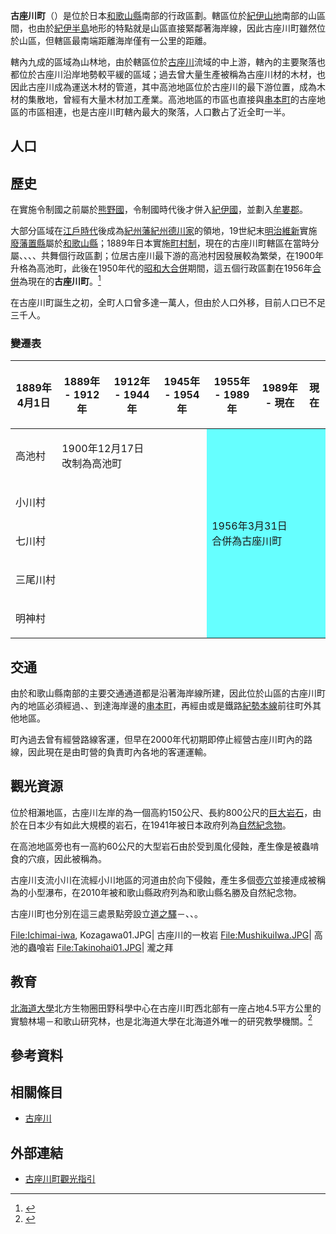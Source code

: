{{日本町村
| 自治體名   = 古座川
| 町村       = 町
| 圖像       = [[File:Takinohai01.JPG|240px]]
| 圖像說明   = [[瀧之拜瀑布|瀧之拜瀑布]]
| 町村章     = [[File:Kozagawa_Wakayama_chapter.JPG|100px]]
| 町村旗     = [[File:Flag_of_Kozagawa_Wakayama.JPG|100px]]
| 日文原名   = 古座川町
| 平假名     = こざがわちょう
| 羅馬字拼音 = Kozagawa-chō
| 都道府縣   = 和歌山縣
| 支廳       =
| 郡         = 東牟婁郡
| 編號       = 30424-7
| 面積       = 294.52
| 邊界未定   =
| 人口       = 2,662<ref>{{Cite web| url=http://www.town.kozagawa.wakayama.jp/gaikyou/sub003.html| title=古座川町の人口と世帯数| publisher=古座川町公所| language=ja| accessdate=2019-11-30| archive-date=2020-09-28| archive-url=https://web.archive.org/web/20200928171635/http://town.kozagawa.wakayama.jp/gaikyou/sub003.html| dead-url=no}}</ref>
| 統計時間   = 2019年11月1日
| 自治體     = [[田邊市|田邊市]]、[[白濱町|白濱町]]、[[周參見町|周參見町]]、[[串本町|串本町]]、[[那智勝浦町|那智勝浦町]]、[[新宮市|新宮市]]
| 樹         = [[日本柳杉|日本柳杉]]
| 花         = {{Tsl|ja|クマノザクラ|熊野櫻}}、[[日本山櫻|日本山櫻]]
| 鳥         = [[短翅樹鶯|短翅樹鶯]]
| 其他象徵物 =
| 其他象徵   =
| 首長       = 西前啓市
| 卸任日期   = 2020年6月14日
| 議員數     = 10
| 郵遞區號   = 649-4104
| 所在地     = 東牟婁郡古座川町高池673-2 
| 電話號碼   = 735-72-0180
| 外部連結   = {{url|http://www.town.kozagawa.wakayama.jp/}}
| 地圖       = [[File:Kozagawa_in_Wakayama_Prefecture_Ja.svg|250px]]
| 註記       =
}}

'''古座川町'''（{{jpn|j=古座川町|hg=こざがわちょう|rm=Kozagawa chō|f=y}}）是位於日本[[和歌山縣|和歌山縣]]南部的行政區劃。轄區位於[[紀伊山地|紀伊山地]]南部的山區間，也由於[[紀伊半島|紀伊半島]]地形的特點就是山區直接緊鄰著海岸線，因此古座川町雖然位於山區，但轄區最南端距離海岸僅有一公里的距離。

轄內九成的區域為山林地，由於轄區位於[[古座川|古座川]]流域的中上游，轄內的主要聚落也都位於古座川沿岸地勢較平緩的區域；過去曾大量生產被稱為古座川材的木材，也因此古座川成為運送木材的管道，其中高池地區位於古座川的最下游位置，成為木材的集散地，曾經有大量木材加工產業。高池地區的市區也直接與[[串本町|串本町]]的古座地區的市區相連，也是古座川町轄內最大的聚落，人口數占了近全町一半。

== 人口 ==

{{日本人口統計|location=Kozagawa, Wakayama|code=30424|name=古座川町}}

== 歷史 ==

在實施令制國之前屬於[[熊野|熊野國]]，令制國時代後才併入[[紀伊國|紀伊國]]，並劃入[[牟婁郡|牟婁郡]]。

大部分區域在[[江戶時代|江戶時代]]後成為[[紀州藩|紀州藩]][[紀州德川家|紀州德川家]]的領地，19世紀末[[明治維新|明治維新]]實施[[廢藩置縣|廢藩置縣]]屬於[[和歌山縣|和歌山縣]]；1889年日本實施[[町村制|町村制]]，現在的古座川町轄區在當時分屬{{Tsl|ja|高池町|高池町|高池村}}、{{Tsl|ja|小川村 (和歌山県東牟婁郡)|小川村 (和歌山縣東牟婁郡)|小川村}}、{{Tsl|ja|七川村}}、{{Tsl|ja|三尾川村}}、{{Tsl|ja|明神村 (和歌山県)|明神村 (和歌山縣)|明神村}}共舞個行政區劃；位居古座川最下游的高池村因發展較為繁榮，在1900年升格為高池町，此後在1950年代的[[昭和大合併|昭和大合併]]期間，這五個行政區劃在1956年[[市町村合併|合併]]為現在的'''古座川町'''。<ref>{{Cite web| url=http://www.town.kozagawa.wakayama.jp/gaikyou/sub002.html| title=古座川町町勢要覧| publisher=古座川町公所| language=ja| accessdate=2019-12-02| archive-date=2020-02-06| archive-url=https://web.archive.org/web/20200206064915/http://www.town.kozagawa.wakayama.jp/gaikyou/sub002.html| dead-url=no}}</ref>

在古座川町誕生之初，全町人口曾多達一萬人，但由於人口外移，目前人口已不足三千人。

=== 變遷表 ===

{| class="wikitable" style="font-size:x-small;"
|-
! 1889年4月1日
! 1889年 - 1912年
! 1912年 - 1944年
! 1945年 - 1954年
! 1955年 - 1989年
! 1989年 - 現在
! 現在
|-
| 高池村
| colspan=3 | 1900年12月17日<br />改制為高池町
| rowspan=5 colspan=3 style="background-color:#6ff;" | 1956年3月31日<br />合併為古座川町
|-
| colspan=4 | 小川村
|-
| colspan=4 | 七川村
|-
| colspan=4 | 三尾川村
|-
| colspan=4 | 明神村
|}

== 交通 ==

由於和歌山縣南部的主要交通通道都是沿著海岸線所建，因此位於山區的古座川町內的地區必須經過{{Tsl|ja|国道371号|國道371號}}、{{Tsl|ja|和歌山県道38号すさみ古座線|和歌山縣道38號周參見古座線}}、{{Tsl|ja|和歌山県道43号那智勝浦古座川線|和歌山縣道43號那智勝浦古座川線}}到達海岸邊的[[串本町|串本町]]，再經由{{Tsl|ja|国道42号|國道42號}}或是鐵路[[紀勢本線|紀勢本線]]前往町外其他地區。

町內過去曾有{{Tsl|ja|熊野交通}}經營路線客運，但早在2000年代初期即停止經營古座川町內的路線，因此現在是由町營的{{Tsl|ja|古座川町ふるさとバス|古座川町鄉土巴士}}負責町內各地的客運運輸。

== 觀光資源 ==

位於相瀨地區，古座川左岸的{{Tsl|ja|古座川の一枚岩|古座川的一枚岩}}為一個高約150公尺、長約800公尺的[[磐石|巨大岩石]]，由於在日本少有如此大規模的岩石，在1941年被日本政府列為[[自然紀念物|自然紀念物]]。

在高池地區{{Tsl|ja|和歌山県道227号田原古座線|和歌山縣道227號田原古座線}}旁也有一高約60公尺的大型岩石由於受到風化侵蝕，產生像是被蟲啃食的穴痕，因此被稱為{{Tsl|ja|高池の虫喰岩|高池的蟲喰岩}}。

古座川支流小川在流經小川地區的河道由於向下侵蝕，產生多個[[壺穴|壺穴]]並接連成被稱為{{Tsl|ja|滝の拝|瀧之拜}}的小型瀑布，在2010年被和歌山縣政府列為和歌山縣名勝及自然紀念物。

古座川町也分別在這三處景點旁設立[[道之驛|道之驛]]－{{Tsl|ja|道の駅一枚岩|道之驛一枚岩}}、{{Tsl|ja|道の駅虫喰岩|道之驛蟲喰岩}}、{{Tsl|ja|道の駅瀧之拝太郎|道之驛瀧之拜太郎}}。

<gallery widths=200px heights=200px>
File:Ichimai-iwa, Kozagawa01.JPG| 古座川的一枚岩
File:MushikuiIwa.JPG| 高池的蟲喰岩
File:Takinohai01.JPG| 瀧之拜
</gallery>

== 教育 ==

[[北海道大學|北海道大學]]北方生物圈田野科學中心在古座川町西北部有一座占地4.5平方公里的實驗林場－和歌山研究林，也是北海道大學在北海道外唯一的研究教學機關。<Ref>
{{Cite web| url=https://hokudaiwakayama.jimdofree.com/| title=南紀の山奥の、北大の森| publisher=北海道大学 和歌山研究林| language=ja| accessdate=2019-12-02| archive-date=2020-11-01| archive-url=https://web.archive.org/web/20201101050427/https://hokudaiwakayama.jimdofree.com/| dead-url=no}}
</ref>

== 參考資料 ==
{{Reflist}}

== 相關條目 ==
{{Commonscat|Kozagawa, Wakayama}}

* [[古座川|古座川]]

== 外部連結 ==

* {{Ja}} [http://www.town.kozagawa.wakayama.jp/kankou/ 古座川町觀光指引] {{Wayback|url=http://www.town.kozagawa.wakayama.jp/kankou/ |date=20200802081107 }}

{{和歌山縣}}
{{Authority control}}